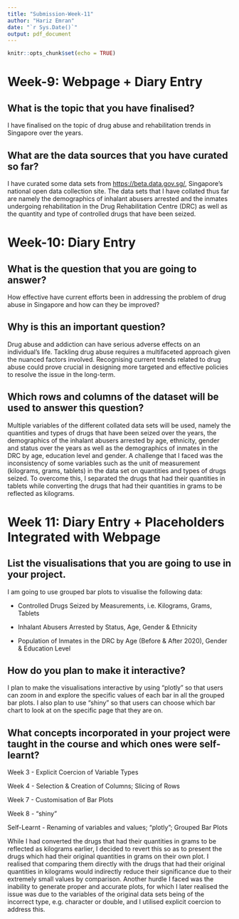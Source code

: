 ```yaml
---
title: "Submission-Week-11"
author: "Hariz Emran"
date: "`r Sys.Date()`"
output: pdf_document
---
```


```r
knitr::opts_chunk$set(echo = TRUE)
```

# Week-9: Webpage + Diary Entry

## What is the topic that you have finalised?

I have finalised on the topic of drug abuse and rehabilitation trends in Singapore over the years.

## What are the data sources that you have curated so far?

I have curated some data sets from <https://beta.data.gov.sg/>, Singapore's national open data collection site. The data sets that I have collated thus far are namely the demographics of inhalant abusers arrested and the inmates undergoing rehabilitation in the Drug Rehabilitation Centre (DRC) as well as the quantity and type of controlled drugs that have been seized.

# Week-10: Diary Entry

## What is the question that you are going to answer?

How effective have current efforts been in addressing the problem of drug abuse in Singapore and how can they be improved?

## Why is this an important question?

Drug abuse and addiction can have serious adverse effects on an individual's life. Tackling drug abuse requires a multifaceted approach given the nuanced factors involved. Recognising current trends related to drug abuse could prove crucial in designing more targeted and effective policies to resolve the issue in the long-term.

## Which rows and columns of the dataset will be used to answer this question?

Multiple variables of the different collated data sets will be used, namely the quantities and types of drugs that have been seized over the years, the demographics of the inhalant abusers arrested by age, ethnicity, gender and status over the years as well as the demographics of inmates in the DRC by age, education level and gender. A challenge that I faced was the inconsistency of some variables such as the unit of measurement (kilograms, grams, tablets) in the data set on quantities and types of drugs seized. To overcome this, I separated the drugs that had their quantities in tablets while converting the drugs that had their quantities in grams to be reflected as kilograms.

# Week 11: Diary Entry + Placeholders Integrated with Webpage

## List the visualisations that you are going to use in your project.

I am going to use grouped bar plots to visualise the following data:

- Controlled Drugs Seized by Measurements, i.e. Kilograms, Grams, Tablets

- Inhalant Abusers Arrested by Status, Age, Gender & Ethnicity

- Population of Inmates in the DRC by Age (Before & After 2020), Gender & Education Level

## How do you plan to make it interactive?

I plan to make the visualisations interactive by using "plotly" so that users can zoom in and explore the specific values of each bar in all the grouped bar plots. I also plan to use "shiny" so that users can choose which bar chart to look at on the specific page that they are on.

## What concepts incorporated in your project were taught in the course and which ones were self-learnt?

Week 3 - Explicit Coercion of Variable Types

Week 4 - Selection & Creation of Columns; Slicing of Rows

Week 7 - Customisation of Bar Plots

Week 8 - "shiny"

Self-Learnt - Renaming of variables and values; "plotly"; Grouped Bar Plots

While I had converted the drugs that had their quantities in grams to be reflected as kilograms earlier, I decided to revert this so as to present the drugs which had their original quantities in grams on their own plot. I realised that comparing them directly with the drugs that had their original quantities in kilograms would indirectly reduce their significance due to their extremely small values by comparison. Another hurdle I faced was the inability to generate proper and accurate plots, for which I later realised the issue was due to the variables of the original data sets being of the incorrect type, e.g. character or double, and I utilised explicit coercion to address this.